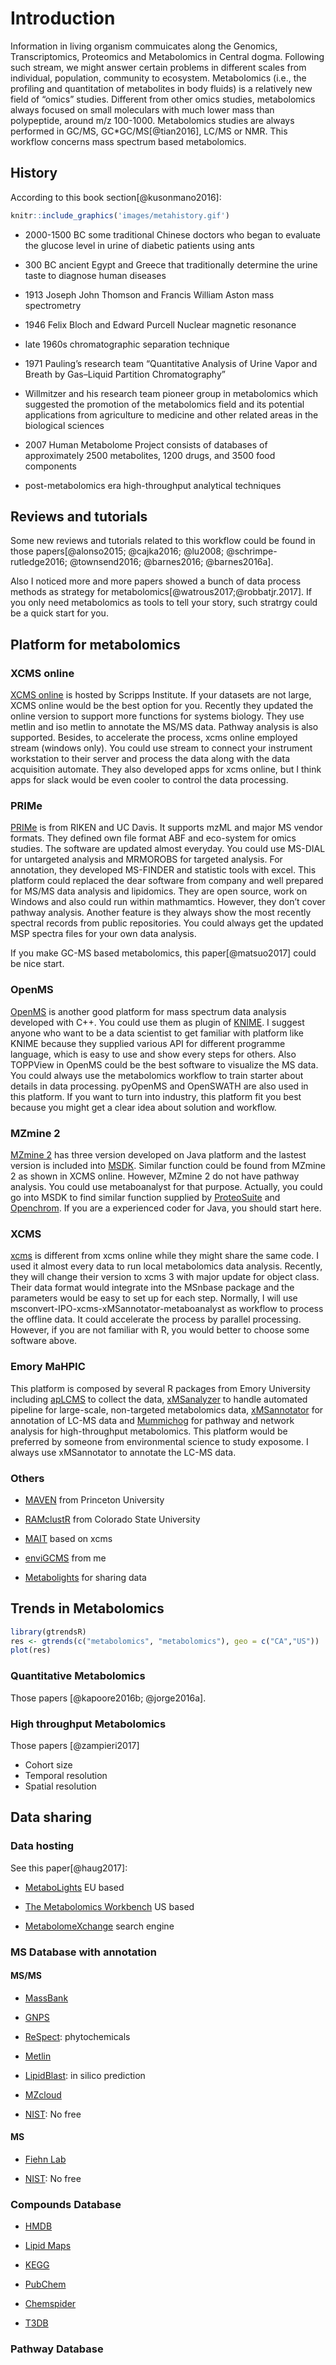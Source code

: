 # Introduction

Information in living organism commuicates along the Genomics, Transcriptomics, Proteomics and Metabolomics in Central dogma. Following such stream, we might answer certain problems in different scales from individual, population, community to ecosystem. Metabolomics (i.e., the profiling and quantitation of metabolites in body fluids) is a relatively new field of "omics" studies. Different from other omics studies, metabolomics always focused on small moleculars with much lower mass than polypeptide, around m/z 100-1000. Metabolomics studies are always performed in GC/MS, GC*GC/MS[@tian2016], LC/MS or NMR. This workflow concerns mass spectrum based metabolomics.

## History

According to this book section[@kusonmano2016]:

```r
knitr::include_graphics('images/metahistory.gif')
```

- 2000-1500 BC some traditional Chinese doctors who began to evaluate the glucose level in urine of diabetic patients using ants

- 300 BC ancient Egypt and Greece that traditionally determine the urine taste to diagnose human diseases

- 1913 Joseph John Thomson and Francis William Aston mass spectrometry 

- 1946 Felix Bloch and Edward Purcell Nuclear magnetic resonance

- late 1960s chromatographic separation technique

- 1971 Pauling’s research team "Quantitative Analysis of Urine Vapor and Breath by Gas–Liquid Partition Chromatography"

- Willmitzer and his research team pioneer group in metabolomics which suggested the promotion of the metabolomics field and its potential applications from agriculture to medicine and other related areas in the biological sciences

- 2007 Human Metabolome Project consists of databases of approximately 2500 metabolites, 1200 drugs, and 3500 food components

- post-metabolomics era high-throughput analytical techniques 

## Reviews and tutorials

Some new reviews and tutorials related to this workflow could be found in those papers[@alonso2015; @cajka2016; @lu2008; @schrimpe-rutledge2016; @townsend2016; @barnes2016; @barnes2016a].

Also I noticed more and more papers showed a bunch of data process methods as strategy for metabolomics[@watrous2017;@robbatjr.2017]. If you only need metabolomics as tools to tell your story, such stratrgy could be a quick start for you.

## Platform for metabolomics

### XCMS online

[XCMS online](https://xcmsonline.scripps.edu/landing_page.php?pgcontent=mainPage) is hosted by Scripps Institute. If your datasets are not large, XCMS online would be the best option for you. Recently they updated the online version to support more functions for systems biology. They use metlin and iso metlin to annotate the MS/MS data. Pathway analysis is also supported. Besides, to accelerate the process, xcms online employed stream (windows only). You could use stream to connect your instrument workstation to their server and process the data along with the data acquisition automate. They also developed apps for xcms online, but I think apps for slack would be even cooler to control the data processing.

### PRIMe

[PRIMe](http://prime.psc.riken.jp/Metabolomics_Software/) is from RIKEN and UC Davis. It supports mzML and major MS vendor formats. They defined own file format ABF and eco-system for omics studies. The software are updated almost everyday. You could use MS-DIAL for untargeted analysis and MRMOROBS for targeted analysis. For annotation, they developed MS-FINDER and statistic tools with excel. This platform could replaced the dear software from company and well prepared for MS/MS data analysis and lipidomics. They are open source, work on Windows and also could run within mathmamtics. However, they don't cover pathway analysis. Another feature is they always show the most recently spectral records from public repositories. You could always get the updated MSP spectra files for your own data analysis.

If you make GC-MS based metabolomics, this paper[@matsuo2017] could be nice start.

### OpenMS

[OpenMS](https://www.openms.de/) is another good platform for mass spectrum data analysis developed with C++. You could use them as plugin of [KNIME](https://www.knime.org/). I suggest anyone who want to be a data scientist to get familiar with platform like KNIME because they supplied various API for different programme language, which is easy to use and show every steps for others. Also TOPPView in OpenMS could be the best software to visualize the MS data. You could always use the metabolomics workflow to train starter about details in data processing. pyOpenMS and OpenSWATH are also used in this platform. If you want to turn into industry, this platform fit you best because you might get a clear idea about solution and workflow. 

### MZmine 2

[MZmine 2](http://mzmine.github.io/) has three version developed on Java platform and the lastest version is included into [MSDK](https://msdk.github.io/). Similar function could be found from MZmine 2 as shown in XCMS online. However, MZmine 2 do not have pathway analysis. You could use metaboanalyst for that purpose. Actually, you could go into MSDK to find similar function supplied by [ProteoSuite](http://www.proteosuite.org) and [Openchrom](https://www.openchrom.net/). If you are a experienced coder for Java, you should start here.

### XCMS

[xcms](https://bioconductor.org/packages/release/bioc/html/xcms.html) is different from xcms online while they might share the same code. I used it almost every data to run local metabolomics data analysis. Recently, they will change their version to xcms 3 with major update for object class. Their data format would integrate into the MSnbase package and the parameters would be easy to set up for each step. Normally, I will use msconvert-IPO-xcms-xMSannotator-metaboanalyst as workflow to process the offline data. It could accelerate the process by parallel processing. However, if you are not familiar with R, you would better to choose some software above.

### Emory MaHPIC

This platform is composed by several R packages from Emory University including [apLCMS](https://sourceforge.net/projects/aplcms/) to collect the data, [xMSanalyzer](https://sourceforge.net/projects/xmsanalyzer/) to handle automated pipeline for large-scale, non-targeted metabolomics data, [xMSannotator](https://sourceforge.net/projects/xmsannotator/) for annotation of LC-MS data and [Mummichog](https://code.google.com/archive/p/atcg/wikis/mummichog_for_metabolomics.wiki) for pathway and network analysis for high-throughput metabolomics. This platform would be preferred by someone from environmental science to study exposome. I always use xMSannotator to annotate the LC-MS data.

### Others

- [MAVEN](http://genomics-pubs.princeton.edu/mzroll/index.php?show=index) from Princeton University

- [RAMclustR](https://vpr.colostate.edu/pmf/wp-content/uploads/sites/23/2015/06/Broeckling_2014.pdf) from Colorado State University

- [MAIT](https://www.bioconductor.org/packages/release/bioc/html/MAIT.html) based on xcms

- [enviGCMS](https://github.com/yufree/enviGCMS) from me

- [Metabolights](http://www.ebi.ac.uk/metabolights/) for sharing data

## Trends in Metabolomics

```r
library(gtrendsR)
res <- gtrends(c("metabolomics", "metabolomics"), geo = c("CA","US"))
plot(res)
```

### Quantitative Metabolomics

Those papers [@kapoore2016b; @jorge2016a].

### High throughput Metabolomics

Those papers [@zampieri2017]

- Cohort size
- Temporal resolution
- Spatial resolution

## Data sharing

### Data hosting

See this paper[@haug2017]:

- [MetaboLights](http://www.ebi.ac.uk/metabolights/) EU based

- [The Metabolomics Workbench](http://www.metabolomicsworkbench.org/) US based

- [MetabolomeXchange](http://www.metabolomexchange.org/site/) search engine

### MS Database with annotation

#### MS/MS

- [MassBank](http://www.massbank.jp/?lang=en)

- [GNPS](https://gnps.ucsd.edu/ProteoSAFe/static/gnps-splash.jsp)

- [ReSpect](http://spectra.psc.riken.jp/): phytochemicals

- [Metlin](https://metlin.scripps.edu/)

- [LipidBlast](http://fiehnlab.ucdavis.edu/projects/LipidBlast): in silico prediction

- [MZcloud](https://www.mzcloud.org/)

- [NIST](https://www.nist.gov/srd/nist-standard-reference-database-1a-v17): No free

#### MS

- [Fiehn Lab](http://fiehnlab.ucdavis.edu/projects/binbase-setup)

- [NIST](https://www.nist.gov/srd/nist-standard-reference-database-1a-v17): No free

### Compounds Database

- [HMDB](http://www.hmdb.ca/)

- [Lipid Maps](http://www.lipidmaps.org/)

- [KEGG](http://www.genome.jp/kegg/)

- [PubChem](https://pubchem.ncbi.nlm.nih.gov/)

- [Chemspider](http://www.chemspider.com/)

- [T3DB](http://www.t3db.ca/)

### Pathway Database